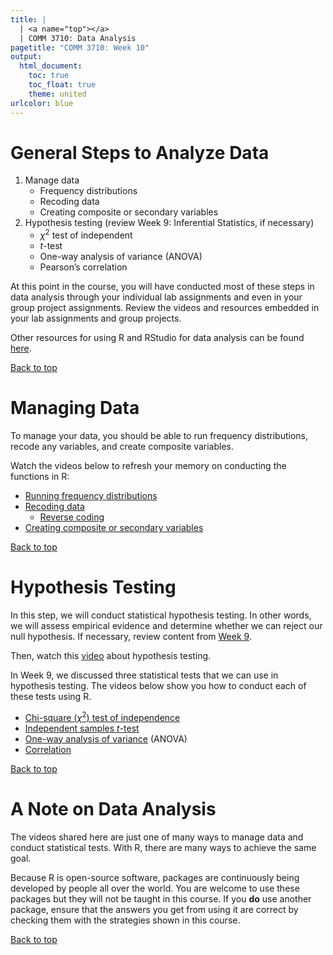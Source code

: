 ---
title: |
  | <a name="top"></a>
  | COMM 3710: Data Analysis
pagetitle: "COMM 3710: Week 10"
output:
  html_document:
    toc: true
    toc_float: true
    theme: united
urlcolor: blue
---

# General Steps to Analyze Data
1. Manage data
   - Frequency distributions
   - Recoding data
   - Creating composite or secondary variables
2. Hypothesis testing (review Week 9: Inferential Statistics, if necessary)
   - $\chi^2$ test of independent
   - $t$-test
   - One-way analysis of variance (ANOVA)
   - Pearson's correlation

At this point in the course, you will have conducted most of these steps in data analysis through your individual lab assignments and even in your group project assignments. Review the videos and resources embedded in your lab assignments and group projects.

Other resources for using R and RStudio for data analysis can be found [here](https://rpubs.com/yesun/Comm3710_helpwithR).

<a href="#top">Back to top</a>

# Managing Data
To manage your data, you should be able to run frequency distributions, recode any variables, and create composite variables.

Watch the videos below to refresh your memory on conducting the functions in R:

- [Running frequency distributions](https://youtu.be/Dbj_l1PRIjA?t=697)
- [Recoding data](https://youtu.be/b9Bh3K5bi0I)
   - [Reverse coding](https://youtu.be/b9Bh3K5bi0I?t=725)
- [Creating composite or secondary variables](https://youtu.be/b9Bh3K5bi0I?t=994)

<a href="#top">Back to top</a>

# Hypothesis Testing
In this step, we will conduct statistical hypothesis testing. In other words, we will assess empirical evidence and determine whether we can reject our null hypothesis. If necessary, review content from [Week 9](https://yesuncomm.github.io/comm3710_fall2020/week9.html).

Then, watch this [video](https://youtu.be/08uylSp-CuI) about hypothesis testing.

In Week 9, we discussed three statistical tests that we can use in hypothesis testing. The videos below show you how to conduct each of these tests using R.

- [Chi-square ($\chi^2$) test of independence](https://youtu.be/Dnlp9vswwEk)
- [Independent samples $t$-test](https://youtu.be/ANMuuq502rE?t=416)
- [One-way analysis of variance](https://youtu.be/2uQCUBtqCfM) (ANOVA)
- [Correlation](https://youtu.be/lf4HfHx2ASs)

<a href="#top">Back to top</a>

# A Note on Data Analysis
The videos shared here are just one of many ways to manage data and conduct statistical tests. With R, there are many ways to achieve the same goal.

Because R is open-source software, packages are continuously being developed by people all over the world. You are welcome to use these packages but they will not be taught in this course. If you **do** use another package, ensure that the answers you get from using it are correct by checking them with the strategies shown in this course.

<a href="#top">Back to top</a>